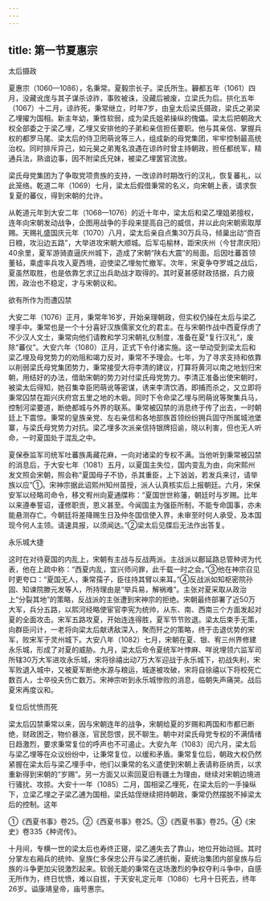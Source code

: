 ```yaml
---
---
---
```

title: 第一节夏惠宗
---



太后摄政

夏惠宗（1060—1086），名秉常。夏毅宗长子。梁氏所生。奲都五年（1061）四月，没藏讹庞与其子谋杀谅祚，事败被诛，没藏后被废，立梁氏为后。拱化五年（1067）十二月，谅祚死，秉常继立，时年7岁，由皇太后梁氏摄政，梁氏之弟梁乙埋擢为国相。新主年幼，秉性软弱，成为梁氏姐弟操纵的傀儡。梁太后把朝政大权全部委之于梁乙埋，乙埋又安排他的子弟和亲信担任要职。他与其亲信、掌握兵权的都罗马尾、梁太后的侍卫罔萌讹等三人，组成新的母党集团，牢牢控制最高统治权。同时排斥异己，如元昊之弟嵬名浪遇在谅祚时曾主持朝政，担任都统军，精通兵法，熟谙边事，因不附梁氏兄妹，被梁乙埋罢官流放。

梁氏母党集团为了争取党项贵族的支持，一改谅祚时期改行的汉礼，恢复蕃礼，以此笼络。乾道二年（1069）七月，梁太后假借秉常的名义，向宋朝上表，请求恢复夏的蕃仪，得到宋朝的允许。

从乾道元年到大安二年（1068—1076）的近十年中，梁太后和梁乙埋姐弟擅权，连年向宋朝发动战争，企图用战争的手段来提高自己的威信，并以此向宋朝索取厚赐。天赐礼盛国庆元年（1070）八月，梁太后亲自点集30万兵马，倾巢出动“赍百日粮，攻沿边五路”，大举进攻宋朝大顺城。后军屯榆林，距宋庆州（今甘肃庆阳）40余里，夏军游骑直逼庆州城下，造成了宋朝“陕右大震”的局面。后因吐蕃首领董毡，乘虚率兵攻入夏西境，迫使梁乙埋匆忙撤军。次年，宋夏争夺罗城之战后，夏虽然取胜，也是依靠乞求辽出兵助战才取得的。其时夏甚感财政拮据，兵力疲困，政治也不稳定，才与宋朝议和。

欲有所作为而遭囚禁

大安二年（1076）正月，秉常年16岁，开始亲理朝政，但实权仍操在太后与梁乙埋手中。秉常也是一个十分喜好汉族儒家文化的君主。在与宋朝作战中西夏俘虏了不少汉人文士，秉常向他们请教和学习宋朝礼仪制度，准备在夏“复行汉礼”，废除“蕃仪”。大安六年（1080）正月，正式下令付诸实施。这一举动受到梁太后和梁乙埋及母党势力的劝阻和竭力反对，秉常不予理会。七年，为了寻求支持和依靠以削弱梁氏母党集团势力，秉常接受大将李清的建议，打算将黄河以南之地划归宋朝，用结好的办法，借助宋朝的势力对付梁氏母党势力。李清正准备出使宋朝时，被梁太后得知，她召集幸臣罔萌讹等密谋，诱来李清饮酒，即捕而杀之，又立即将秉常囚禁在距兴庆府宫五里之地的木砦。同时下令命梁乙埋与罔萌讹等聚集兵马，控制河梁要道，断绝都城与外界的联系。秉常被囚禁的消息终于传了出去，一时朝廷上下震惊。秉常的皇族亲党、左右亲信和各地部族首领纷纷拥兵固守所属城池堡寨，与梁氏母党势力对抗。梁乙埋多次派亲信持银牌招谕，晓以利害，但也无人听命，一时夏国处于混乱之中。

夏保泰监军司统军吐蕃族禹藏花麻，一向对诸梁的专权不满。当他听到秉常被囚禁的消息后，于大安七年（1081）五月，以夏国主失位，国内变乱为由，向宋熙州发文照会宋朝，照会称“夏国母子不协，杀其重臣，上下汹汹，若发兵来讨，请举族以应”①。宋神宗据此诏熙州知州苗授，派人认真核实后上报朝廷。六月，宋保安军以经略司命令，移文宥州向夏通牒称：“夏国世世称藩，朝廷时与岁赐。比年以来遵奉誓诏，谨修职贡，恩义甚至。今闻国主为强臣所制，不能专命国事，亦未能悬测存亡。今朝廷将差降赐生日及仲冬国信使入界，未审至时何人承受，及本国现今何人主领。请速具报，以须闻达。”②梁太后见牒后无法作出答复。

永乐城大捷

这时在对待夏国的内乱上，宋朝有主战与反战两派。主战派以鄜延路总管种谔为代表，他在上疏中称：“西夏内乱，宜兴师问罪，此千载一时之会。”③他在神宗召见时更夸口：“夏国无人，秉常孺子，臣往持其臂以来耳。”④反战派如知枢密院孙固、知谏院滕元发等人，所持理由是“举兵易，解祸难”。主张对夏采取从政治上“分裂其地”的策略，反战派的主张遭到宋神宗的拒绝。宋朝最终部署了近50万大军，兵分五路，以熙河经略使宦官李宪为统帅，从东、南、西南三个方面发起对夏的全面攻击。宋军五路攻夏，开始连连得胜，夏军节节败退。梁太后束手无策，向群臣问计，一老将向梁太后献诱敌深入，聚而歼之的策略，终于击退优势的宋军，败宋军于灵州城下。大安八年（1082）七月，宋朝在夏、银、宥三州界修建永乐城，形成了对夏的威胁。九月，梁太后命令夏统军叶悖麻、咩讹埋领六监军司所辖30万大军进攻永乐城，宋将徐禧出动7万大军迎战于永乐城下，初战失利，宋军败退入城中，又被夏军断绝水源与粮运，城遂被攻破，宋将自徐禧以下将校死亡数百人，士卒役夫伤亡数万。宋神宗听到永乐城惨败的消息，临朝失声痛哭。战后夏宋再度议和。

复位后忧愤而死

梁太后囚禁秉常以来，因与宋朝连年的战争，宋朝给夏的岁赐和两国和市都已断绝，财政困乏，物价暴涨，官民怨恨，民不聊生。朝中对梁氏母党专权的不满情绪日趋激烈，要求秉常复位的呼声也不可遏止。大安九年（1083）闰六月，梁太后与梁乙埋等在众议纷纷中，让秉常复位，以缓和矛盾。秉常复位后，朝政大权仍然紧握在梁太后与梁乙埋手中，他们以秉常的名义遣使到宋朝上表请称臣纳贡，以求重新得到宋朝的“岁赐”。另一方面又以索回夏旧有疆土为理由，继续对宋朝边境进行骚扰、攻掠。大安十一年（1085）二月，国相梁乙埋死，在梁太后的一手操纵下，立梁乙埋之子梁乙逋为国相，梁氏姑侄继续把持朝政，秉常仍然摆脱不掉梁太后的控制。这年

①《西夏书事》卷25。②《西夏书事》卷25。③《西夏书事》卷25。④《宋史》卷335《种谔传》。

十月间，专横一世的梁太后也寿终正寝，梁乙逋失去了靠山，地位开始动摇。其时分掌左右厢兵的统帅、皇族仁多保忠公开与梁乙逋抗衡，夏统治集团内部皇族与后族的斗争更加尖锐激烈起来。软弱无能的秉常在这场激烈的争权夺利斗争中，自感无所作为，终日忧愤，难以自拔，于天安礼定元年（1086）七月十日死去，终年26岁。谥康靖皇帝，庙号惠宗。
